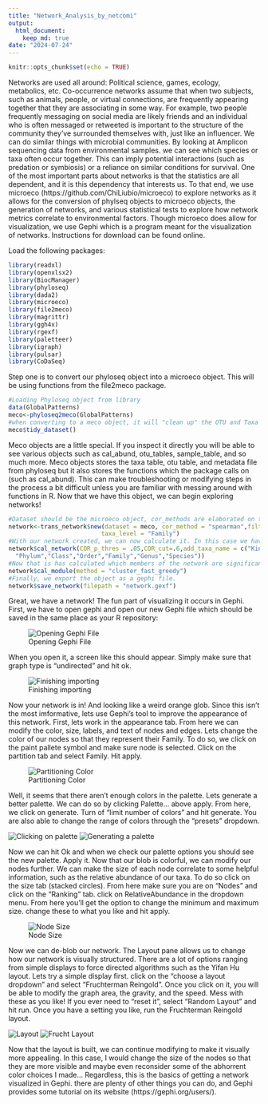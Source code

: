 ```yaml
---
title: "Network_Analysis_by_netcomi"
output: 
  html_document: 
    keep_md: true
date: "2024-07-24"
---
```


```r
knitr::opts_chunk$set(echo = TRUE)
```

  Networks are used all around: Political science, games, ecology, metabolics, etc. Co-occurrence networks assume that when two subjects, such as animals, people, or virtual connections, are frequently appearing together that they are associating in some way. For example, two people frequently messaging on social media are likely friends and an individual who is often messaged or retweeted is important to the structure of the community they've surrounded themselves with, just like an influencer.
  We can do similar things with microbial communities. By looking at Amplicon sequencing data from environmental samples. we can see which species or taxa often occur together. This can imply potential interactions (such as predation or symbiosis) or a reliance on similar conditions for survival. One of the most important parts about networks is that the statistics are all dependent, and it is this dependency that interests us.
  To that end, we use microeco (https://github.com/ChiLiubio/microeco) to explore networks as it allows for the conversion of phylseq objects to microeco objects, the generation of networks, and various statistical tests to explore how network metrics correlate to environmental factors. Though microeco does allow for visualization, we use Gephi which is a program meant for the visualization of networks. Instructions for download can be found online.
  
  Load the following packages:
```r
library(readxl)
library(openxlsx2)
library(BiocManager)
library(phyloseq)
library(dada2)
library(microeco)
library(file2meco)
library(magrittr)
library(ggh4x)
library(rgexf)
library(paletteer)
library(igraph)
library(pulsar)
library(CoDaSeq)
```

Step one is to convert our phyloseq object into a microeco object. This will be using functions from the file2meco package.

```r
#Loading Phyloseq object from library
data(GlobalPatterns)
meco<-phyloseq2meco(GlobalPatterns)
#when converting to a meco object, it will "clean up" the OTU and Taxa table by removing those that have 0 abundances across all samples. In truth, this causes issues down the line so we have to tidy the dataset before moving on. It is also important to run this function anytime you modify the microeco object by filtering, subgrouping, etc.
meco$tidy_dataset()
```
  Meco objects are a little special. If you inspect it directly you will be able to see various objects such as cal_abund, otu_tables, sample_table, and so much more. Meco objects stores the taxa table, otu table, and metadata file from phyloseq but it also stores the functions which the package calls on (such as cal_abund). This can make troubleshooting or modifying steps in the process a bit difficult unless you are familiar with messing around with functions in R.
  Now that we have this object, we can begin exploring networks!

```r
#Dataset should be the microeco object, cor_methods are elaborated on the microeco page. Taxa level can be specified to any level. Lets look at this network from a Family level.
network<-trans_network$new(dataset = meco, cor_method = "spearman",filter_thres = .0001,
                          taxa_level = "Family")
#With our network created, we can now calculate it. In this case we have our significance set to 95% confidence (p=.5) and have a correlation cutoff of .6.Additionally, we use the add_taxa_name function as it facilatates exporting this important information to gephi.
network$cal_network(COR_p_thres = .05,COR_cut=.6,add_taxa_name = c("Kingdom",
  "Phylum","Class","Order","Family","Genus","Species"))
#Now that is has calculated which members of the network are significant, we calculate how our modules are shaped. Again, the microeco page has more information on the different methods.
network$cal_module(method = "cluster_fast_greedy")
#Finally, we export the object as a gephi file.
network$save_network(filepath = "network.gexf")
```

  Great, we have a network! The fun part of visualizing it occurs in Gephi. First, we have to open gephi and open our new Gephi file which should be saved in the same place as your R repository:

![Opening Gephi File](C:/Users/eckha/OneDrive/Documents/Amplicon-Analysis-Pipeline/Gephi Reference Images/Screenshot 2024-07-24 154218.png)


  When you open it, a screen like this should appear. Simply make sure that graph type is "undirected" and hit ok.

![Finishing importing](C:/Users/eckha/OneDrive/Documents/Amplicon-Analysis-Pipeline/Gephi Reference Images/Screenshot 2024-07-24 154241.png)
  
  
  Now your network is in! And looking like a weird orange glob. Since this isn't the most imformative, lets use Gephi's tool to improve the appearance of this network. First, lets work in the appearance tab. From here we can modify the color, size, labels, and text of nodes and edges. Lets change the color of our nodes so that they represent their Family.
  To do so, we click on the paint pallete symbol and make sure node is selected. Click on the partition tab and select Family. Hit apply.
  
  ![Partitioning Color](C:/Users/eckha/OneDrive/Documents/Amplicon-Analysis-Pipeline/Gephi Reference Images/Screenshot 2024-07-24 155239.png)
  
  
  Well, it seems that there aren't enough colors in the palette. Lets generate a better palette. We can do so by clicking Palette... above apply. From here, we click on generate. Turn of "limit number of colors" and hit generate. You are also able to change the range of colors through the "presets" dropdown.
  
  ![Clicking on palette](C:/Users/eckha/OneDrive/Documents/Amplicon-Analysis-Pipeline/Gephi Reference Images/Screenshot 2024-07-24 155736.png)
  ![Generating a palette](C:/Users/eckha/OneDrive/Documents/Amplicon-Analysis-Pipeline/Gephi Reference Images/Screenshot 2024-07-24 155814.png)
  

  Now we can hit Ok and when we check our palette options you should see the new palette. Apply it. Now that our blob is colorful, we can modify our nodes further. We can make the size of each node correlate to some helpful information, such as the relative abundance of our taxa. To do so click on the size tab (stacked circles). From here make sure you are on "Nodes" and click on the "Ranking" tab. click on RelativeAbundance in the dropdown menu. From here you'll get the option to change the minimum and maximum size. change these to what you like and hit apply.
  
  ![Node Size](C:/Users/eckha/OneDrive/Documents/Amplicon-Analysis-Pipeline/Gephi Reference Images/Screenshot 2024-07-24 161316.png)
  
  
  Now we can de-blob our network. The Layout pane allows us to change how our network is visually structured. There are a lot of options ranging from simple displays to force directed algorithms such as the Yifan Hu layout. Lets try a simple display first.
  click on the "choose a layout dropdown" and select "Fruchterman Reingold". Once you click on it, you will be able to modify the graph area, the gravity, and the speed. Mess with these as you like! If you ever need to "reset it", select "Random Layout" and hit run. Once you have a setting you like, run the Fruchterman Reingold layout.
  
  ![Layout](C:/Users/eckha/OneDrive/Documents/Amplicon-Analysis-Pipeline/Gephi Reference Images/Screenshot 2024-07-24 161823.png)
  ![Frucht Layout](C:/Users/eckha/OneDrive/Documents/Amplicon-Analysis-Pipeline/Gephi Reference Images/Screenshot 2024-07-24 162103.png)
  
  
  Now that the layout is built, we can continue modifying to make it visually more appealing. In this case, I would change the size of the nodes so that they are more visible and maybe even reconsider some of the abhorrent color choices I made...
  Regardless, this is the basics of getting a network visualized in Gephi. there are plenty of other things you can do, and Gephi provides some tutorial on its website (https://gephi.org/users/).
  
  
  